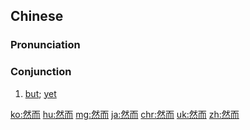 ==Chinese==
{{zh-forms}}

===Pronunciation===
{{zh-pron
|m=rán'ér
|c=jin4 ji4
|mn=qz,xm:liân-lî/zz:jiân-jî
|mc=y
|oc=y
|ma=y
|cat=con
}}

===Conjunction===
{{zh-con}}

# [[but]]; [[yet]]

{{zh-cat|Elementary}}

[[ko:然而]]
[[hu:然而]]
[[mg:然而]]
[[ja:然而]]
[[chr:然而]]
[[uk:然而]]
[[zh:然而]]
